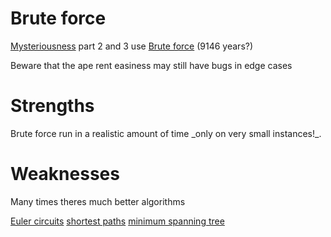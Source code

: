 = Brute force =

[[Mysteriousness]] part 2 and 3 use [[Brute force]] (9146 years?)

Beware that the ape rent easiness may still have bugs in edge cases

= Strengths =
Brute force run in a realistic amount of time _only on very small instances!_.

= Weaknesses =

Many times theres much better algorithms

[[Euler circuits]]
[[shortest paths]]
[[minimum spanning tree]]
